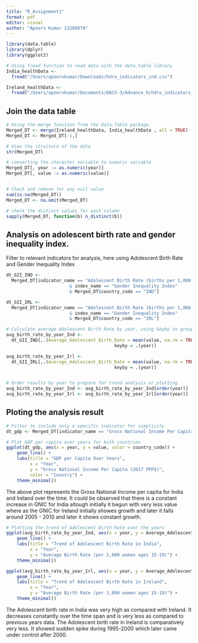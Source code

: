 ```yaml
---
title: "R_Assignment1"
format: pdf
editor: visual
author: "Apoorv Kumar 23200979"
---
```


```r
library(data.table)
library(dplyr)
library(ggplot2)

# Using fread function to read data with the data.table library
India_healthData <- 
  fread("/Users/apoorvkumar/Downloads/hdro_indicators_ind.csv")

Ireland_healthData <- 
  fread("/Users/apoorvkumar/Documents/DACS-3/Advance_R/hdro_indicators_irl.csv")
```

## Join the data table

```r
# Using the merge function from the Data.Table package.
Merged_DT <- merge(Ireland_healthData, India_healthData , all = TRUE)
Merged_DT <- Merged_DT[-1,]

# View the structure of the data 
str(Merged_DT)

# converting the character variable to numeric variable
Merged_DT[, year := as.numeric(year)]
Merged_DT[, value := as.numeric(value)]


# Check and remove for any null value
sum(is.na(Merged_DT))
Merged_DT <- na.omit(Merged_DT)

# check the distinct values for each column
sapply(Merged_DT, function(b) n_distinct(b))
```

## Analysis on adolescent birth rate and gender inequality index.

Filter to relevant indicators for analysis, here using Adolescent Birth Rate and Gender Inequality Index

```r
dt_GII_IND <- 
  Merged_DT[indicator_name == "Adolescent Birth Rate (births per 1,000 women ages 15-19)" 
                        & index_name == "Gender Inequality Index" 
                        & Merged_DT$country_code == "IND"]

dt_GII_IRL <- 
  Merged_DT[indicator_name == "Adolescent Birth Rate (births per 1,000 women ages 15-19)" 
                        & index_name == "Gender Inequality Index" 
                        & Merged_DT$country_code == "IRL"]

# Calculate average Adolescent Birth Rate by year, using keyby to group by year
avg_birth_rate_by_year_Ind <- 
  dt_GII_IND[,.(Average_Adolescent_Birth_Rate = mean(value, na.rm = TRUE)),
                                         keyby = .(year)]

avg_birth_rate_by_year_Irl <- 
  dt_GII_IRL[,.(Average_Adolescent_Birth_Rate = mean(value, na.rm = TRUE)), 
                                         keyby = .(year)]


# Order results by year to prepare for trend analysis or plotting
avg_birth_rate_by_year_Ind <- avg_birth_rate_by_year_Ind[order(year)]
avg_birth_rate_by_year_Irl <- avg_birth_rate_by_year_Irl[order(year)]
```

## Ploting the analysis result

```r
# Filter to include only a specific indicator for simplicity
dt_gdp <- Merged_DT[indicator_name == "Gross National Income Per Capita (2017 PPP$)"]

# Plot GDP per capita over years for both countries
ggplot(dt_gdp, aes(x = year, y = value, color = country_code)) +
    geom_line() +
    labs(title = "GDP per Capita Over Years",
         x = "Year",
         y = "Gross National Income Per Capita (2017 PPP$)",
         color = "Country") +
    theme_minimal()
```

The above plot represents the Gross National Income per capita for India and Ireland over the time. It could be observed that there is a constant increase in GNIC for India altough initially it begun with very less value where as the GNIC for Ireland initially showes growth and later it falls around 2005 - 2010 and later it shows constant growth.

```r
# Plotting the trend of Adolescent Birth Rate over the years
ggplot(avg_birth_rate_by_year_Ind, aes(x = year, y = Average_Adolescent_Birth_Rate)) +
    geom_line() +
    labs(title = "Trend of Adolescent Birth Rate in India",
         x = "Year",
         y = "Average Birth Rate (per 1,000 women ages 15-19)") +
    theme_minimal()

ggplot(avg_birth_rate_by_year_Irl, aes(x = year, y = Average_Adolescent_Birth_Rate)) +
    geom_line() +
    labs(title = "Trend of Adolescent Birth Rate in Ireland",
         x = "Year",
         y = "Average Birth Rate (per 1,000 women ages 15-19)") +
    theme_minimal()
```

The Adolescent birth rate in India was very high as compared with Ireland. It decreases constantly over the time span and is very less as compared to previous years data. The Adolescent birth rate in Ireland is comparatively very less. It showed sudden spike during 1995-2000 which later came under control after 2000.
